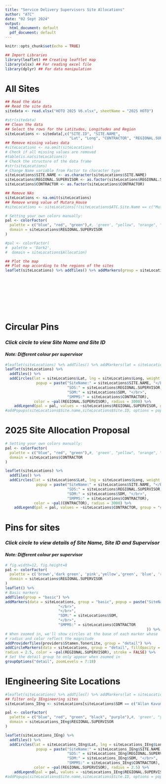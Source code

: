 ```yaml
---
title: "Service Delivery Supervisors Site Allocations"
author: "ATC"
date: "02 Sept 2024"
output:
  html_document: default
  pdf_document: default
---
```


```r
knitr::opts_chunk$set(echo = TRUE)
```


```r
## Import Libraries
library(leaflet) ## Creating leaftlet map
library(xlsx) ## For reading excel file
library(dplyr) ## For data manipulation
```


# All Sites
   

```r
## Read the data
## Read the site data
sitedata <- read.xlsx("HOTO 2025 V6.xlsx", sheetName = "2025 HOTO")

#str(sitedata)
## Clean the data
## Select the rows for the Latitudes, Longitudes and Region
siteLocations <- sitedata[,c("SITE.ID", "SITE.NAME", 
                             "Lat", "Long", "CONTRACTOR", "REGIONAL.SUPERVISOR", "SDM")]
## Remove missing values data
#siteLocations <- na.omit(siteLocations)
# Check if all missing values are removed
#table(is.na(siteLocations))
# Check the structure of the data frame
#str(siteLocations)
# Change Name variable from Factor to character type
siteLocations$SITE.NAME <- as.character(siteLocations$SITE.NAME)
siteLocations$REGIONAL.SUPERVISOR <- as.factor(siteLocations$REGIONAL.SUPERVISOR)
siteLocations$CONTRACTOR <- as.factor(siteLocations$CONTRACTOR)

## Remove NAs
siteLocations <- na.omit(siteLocations)
## Remove wrong value of Mutara_House
#siteLocations <- siteLocations[!(siteLocations$ATC.Site.Name == c("Mutara_House")),]

# Setting your own colors manually:
pal <- colorFactor(
  palette = c("blue", "red", "green"),#, 'green', "yellow", "orange", "black", "purple", "pink", "brown", "grey"),
  domain = siteLocations$REGIONAL.SUPERVISOR
)

#pal <- colorFactor(
#  palette = 'Dark2',
#  domain = siteLocations$Allocation)

## Plot the map
## Plot map according to the regions of the sites
leaflet(siteLocations) %>% addTiles() %>% addMarkers(group = siteLocations$REGIONAL.SUPERVISOR, lat = siteLocations$Lat, lng = siteLocations$Long, popup = paste("SiteName:" = siteLocations$SITE.NAME, "</br>",
                                                                                                                              "SiteID:" = siteLocations$SITE.ID,
                                                                                                                              "</br>",
                                                                                                                              "SDS: " = siteLocations$REGIONAL.SUPERVISOR,
                                                                                                                              "</br>",
                                                                                                                              "SDM:" = siteLocations$SDM,
                                                                                                                              "</br>",
                                                                                                                              "SMPMS:" = siteLocations$CONTRACTOR
                                                                                                                              ), clusterOptions = markerClusterOptions())

```

# Circular Pins  

### *Click circle to view Site Name and Site ID*
#### *Note: Different colour per supervisor*  

```r
#leaflet(siteLocations) %>% addTiles() %>% addMarkers(lat = siteLocations$Latitude, lng = siteLocations$Longitude) %>% addPopups(siteLocations$Site.name,siteLocations$Site.ID, options = popupOptions(closeButton = FALSE))
leaflet(siteLocations) %>%
  addTiles() %>%
  addCircles(lat = siteLocations$Lat, lng = siteLocations$Long, weight = 1, 
              popup = paste("SiteName:" = siteLocations$SITE.NAME, "</br>",                                                      "SiteID:" = siteLocations$SITE.ID, "</br>", 
                            "SDS:" = siteLocations$REGIONAL.SUPERVISOR, "</br>",
                            "SDM:" = siteLocations$SDM, "</br>",
                            "SMPMS:" = siteLocations$CONTRACTOR), 
             color = ~pal(REGIONAL.SUPERVISOR), radius = 3000) %>%
    addLegend(pal = pal, values = ~siteLocations$REGIONAL.SUPERVISOR, group = "circles", position = "bottomright")
#addPopups(siteLocations$Site.name,siteLocations$Site.ID, options = popupOptions(closeButton = FALSE))
```
# 2025 Site Allocation Proposal


```r

# Setting your own colors manually:
pal <- colorFactor(
  palette = c("blue", "red", "green"),#, 'green', "yellow", "orange", "black", "purple", "pink", "brown", "grey"),
  domain = siteLocations$CONTRACTOR
)

leaflet(siteLocations) %>%
  addTiles() %>%
  addCircles(lat = siteLocations$Lat, lng = siteLocations$Long, weight = 1, 
              popup = paste("SiteName:" = siteLocations$SITE.NAME, "</br>",                                                      "SiteID:" = siteLocations$SITE.ID, "</br>", 
                            "SDS:" = siteLocations$REGIONAL.SUPERVISOR, "</br>",
                            "SDM:" = siteLocations$SDM, "</br>",
                            "SMPMS:" = siteLocations$CONTRACTOR), 
             color = ~pal(CONTRACTOR), radius = 3000) %>%
    addLegend(pal = pal, values = ~siteLocations$CONTRACTOR, group = "circles", position = "bottomright")
```

# Pins for sites  

### *Click circle to view details of Site Name, Site ID and Supervisor*  
#### *Note: Different colour per supervisor*  
```r
# fig.width=12, fig.height=8
pal <- colorFactor(
  palette = c('brown','dark green', 'pink','yellow','green', 'blue', 'red'),#, 'green', "yellow", "orange", "black", "purple", "pink", "brown", "grey"),
  domain = siteLocations$REGIONAL.SUPERVISOR
)
leaflet() %>%
# Basic markers
addTiles(group = "basic") %>%
addMarkers(data = siteLocations, group = "basic", popup = paste("SiteName:" = siteLocations$SITE.NAME, "</br>",                                                                                        "SiteID:" = siteLocations$SITE.ID,
                        "</br>",                                                                                        "Supervisor:" = siteLocations$REGIONAL.SUPERVISOR,
                        "</br>",
                        "SDM:" = siteLocations$SDM,
                        "</br>",
                        "SMPMS:" = siteLocations$CONTRACTOR
                                                                )) %>%
# When zoomed in, we'll show circles at the base of each marker whose
# radius and color reflect the magnitude
addProviderTiles(providers$Stamen.TonerLite, group = "detail") %>%
addCircleMarkers(data = siteLocations, group = "detail", fillOpacity = 0.5,
radius = 2.5, color = ~pal(REGIONAL.SUPERVISOR), stroke = FALSE) %>%
# Set the detail group to only appear when zoomed in
groupOptions("detail", zoomLevels = 7:18)
```

# IEngineering Site Locations
```r
#leaflet(siteLocations) %>% addTiles() %>% addMarkers(lat = siteLocations$Latitude, lng = siteLocations$Longitude) %>% addPopups(siteLocations$Site.name,siteLocations$Site.ID, options = popupOptions(closeButton = FALSE))
## filter only IEngineering sites
siteLocations_IEng <- siteLocations[siteLocations$SDM == c("Allan Kavuma"),]

pal <- colorFactor(
  palette = c("blue", "red", "green", "black", "purple"),#, 'green', "yellow", "orange", "black", "purple", "pink", "brown", "grey"),
  domain = siteLocations_IEng$REGIONAL.SUPERVISOR
)

leaflet(siteLocations_IEng) %>%
  addTiles() %>%
  addCircles(lat = siteLocations_IEng$Lat, lng = siteLocations_IEng$Long, weight = 1, 
              popup = paste("SiteName:" = siteLocations_IEng$SITE.NAME, "</br>",                                                      "SiteID:" = siteLocations_IEng$SITE.ID, "</br>", 
                            "SDS:" = siteLocations_IEng$REGIONAL.SUPERVISOR, "</br>",
                            "SDM:" = siteLocations_IEng$SDM, "</br>",
                            "SMPMS:" = siteLocations_IEng$CONTRACTOR), 
             color = ~pal(REGIONAL.SUPERVISOR), radius = 2.5) %>%
    addLegend(pal = pal, values = ~siteLocations_IEng$REGIONAL.SUPERVISOR, group = "circles", position = "bottomright")
#addPopups(siteLocations$Site.name,siteLocations$Site.ID, options = popupOptions(closeButton = FALSE))
```

